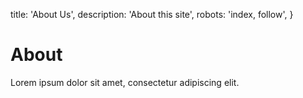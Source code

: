   title: 'About Us',
  description: 'About this site',
  robots: 'index, follow',
}

# About

Lorem ipsum dolor sit amet, consectetur adipiscing elit.

